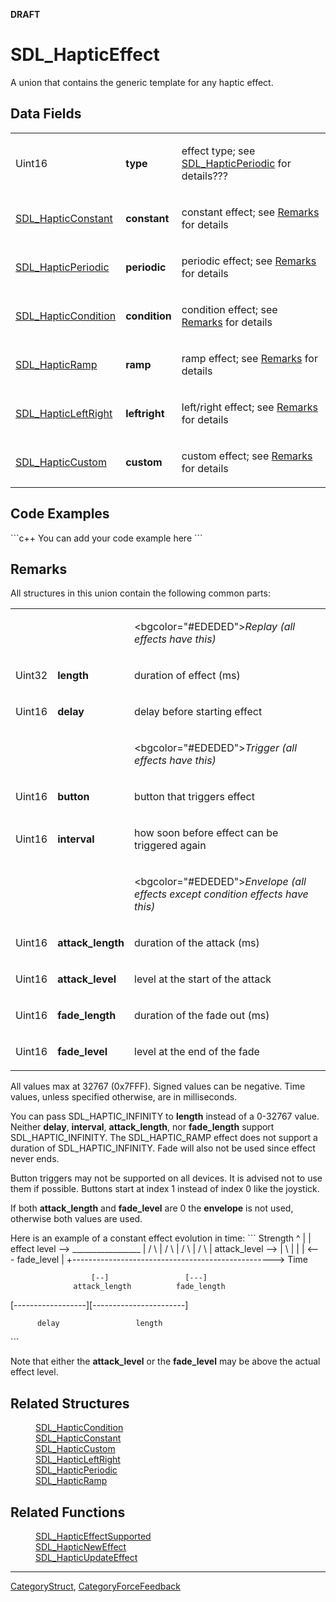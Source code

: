 <!-- pragma section-numbers off -->
<!-- pragma camelcase off -->
'''DRAFT'''

= SDL_HapticEffect =
A union that contains the generic template for any haptic effect.


== Data Fields ==
{|
|Uint16
|'''type'''
|effect type; see [[SDL_HapticPeriodic]] for details???
|-
|[[SDL_HapticConstant]]
|'''constant'''
|constant effect; see [[#Remarks|Remarks]] for details
|-
|[[SDL_HapticPeriodic]]
|'''periodic'''
|periodic effect; see [[#Remarks|Remarks]] for details
|-
|[[SDL_HapticCondition]]
|'''condition'''
|condition effect; see [[#Remarks|Remarks]] for details
|-
|[[SDL_HapticRamp]]
|'''ramp'''
|ramp effect; see [[#Remarks|Remarks]] for details
|-
|[[SDL_HapticLeftRight]]
|'''leftright'''
|left/right effect; see [[#Remarks|Remarks]] for details
|-
|[[SDL_HapticCustom]]
|'''custom'''
|custom effect; see [[#Remarks|Remarks]] for details
|}

== Code Examples ==
```c++
You can add your code example here
```

== Remarks ==
All structures in this union contain the following common parts:

{|
|
|
|<bgcolor="#EDEDED">''Replay (all effects have this)''
|-
|Uint32
|'''length'''
|duration of effect (ms)
|-
|Uint16
|'''delay'''
|delay before starting effect
|-
|
|
|<bgcolor="#EDEDED">''Trigger (all effects have this)''
|-
|Uint16
|'''button'''
|button that triggers effect
|-
|Uint16
|'''interval'''
|how soon before effect can be triggered again
|-
|
|
|<bgcolor="#EDEDED">''Envelope (all effects except condition effects have this)''
|-
|Uint16
|'''attack_length'''
|duration of the attack (ms)
|-
|Uint16
|'''attack_level'''
|level at the start of the attack
|-
|Uint16
|'''fade_length'''
|duration of the fade out (ms)
|-
|Uint16
|'''fade_level'''
|level at the end of the fade
|}

All values max at 32767 (0x7FFF).  Signed values can be negative.  Time values, unless specified otherwise, are in milliseconds.

You can pass SDL_HAPTIC_INFINITY to '''length''' instead of a 0-32767 value.  Neither '''delay''', '''interval''', '''attack_length''', nor '''fade_length''' support SDL_HAPTIC_INFINITY.
The SDL_HAPTIC_RAMP effect does not support a duration of SDL_HAPTIC_INFINITY.  
Fade will also not be used since effect never ends.

<!-- Ramp sentence combined into this paragraph, separate in header.  The last sentence about Fade (from line 698 version f3c34d321289 SDL_haptic.h) is awkward and potentially confusing.  How could it be revised to make it more clear? --> 

Button triggers may not be supported on all devices.  It is advised not to use them if possible.  Buttons start at index 1 instead of index 0 like the joystick.  
<!-- Does this mean that the joystick itself is index 0 and the buttons are index >=1? -->

If both '''attack_length''' and '''fade_level''' are 0 the '''envelope''' is not used, otherwise both values are used.

Here is an example of a constant effect evolution in time:
```
Strength
^
|
|    effect level -->  _________________
|                     /                 \
|                    /                   \
|                   /                     \
|                  /                       \ 
| attack_level --> |                        \
|                  |                        |  <---  fade_level
|
+--------------------------------------------------> Time

                   [--]                 [---]
               attack_length          fade_length

[------------------][-----------------------]
       delay                 length
```

Note that either the '''attack_level''' or the '''fade_level''' may be above the actual effect level.

<!-- Note that some minor edits to the verbatim text in the header have been made and not noted above. -->

== Related Structures ==
:[[SDL_HapticCondition]]
:[[SDL_HapticConstant]]
:[[SDL_HapticCustom]]
:[[SDL_HapticLeftRight]]
:[[SDL_HapticPeriodic]]
:[[SDL_HapticRamp]]

== Related Functions ==
:[[SDL_HapticEffectSupported]]
:[[SDL_HapticNewEffect]]
:[[SDL_HapticUpdateEffect]]

----
[[CategoryStruct]], [[CategoryForceFeedback]]
